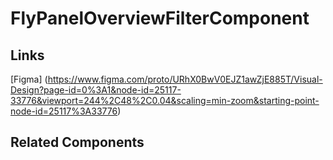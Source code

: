 <!-- Fly-Panel-overview-filter.stories.mdx -->



<Meta title="QTD Components/Evaluation/TrainingProgramReview/FlyPanelOverview/README" component={FlyPanelOverviewFilterComponent} />

# FlyPanelOverviewFilterComponent

<ArgsTable of={FlyPanelOverviewFilterComponent} />

## Links

[Figma] (https://www.figma.com/proto/URhX0BwV0EJZ1awZjE885T/Visual-Design?page-id=0%3A1&node-id=25117-33776&viewport=244%2C48%2C0.04&scaling=min-zoom&starting-point-node-id=25117%3A33776)

## Related Components
